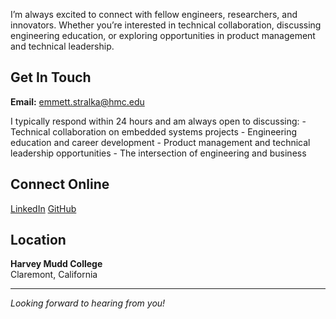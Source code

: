 I'm always excited to connect with fellow engineers, researchers, and innovators. Whether you're interested in technical collaboration, discussing engineering education, or exploring opportunities in product management and technical leadership.

## Get In Touch

**Email:** [emmett.stralka@hmc.edu](mailto:emmett.stralka@hmc.edu)

I typically respond within 24 hours and am always open to discussing:
- Technical collaboration on embedded systems projects
- Engineering education and career development
- Product management and technical leadership opportunities
- The intersection of engineering and business

## Connect Online

::: {.social-links}
[LinkedIn](https://www.linkedin.com/in/emmett-stralka-b41575213/){.btn .btn-primary target="_blank"}
[GitHub](https://github.com/stremme1){.btn .btn-secondary target="_blank"}
:::

## Location

**Harvey Mudd College**  
Claremont, California

---

*Looking forward to hearing from you!*
